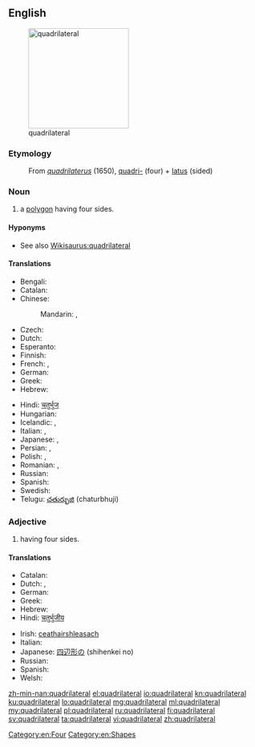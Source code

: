 ==English==
[[File:Quadrilateral ABCDE.png|thumb|right|200px|quadrilateral]]
===Etymology===
: From {{etyl|la|en}} ''[[quadrilaterus]]'' (1650), [[quadri-]] (four) + [[latus]] (sided)

===Noun===
{{wikipedia}}
{{en-noun}}

# a [[polygon]] having four sides.

====Hyponyms====
* See also [[Wikisaurus:quadrilateral]]

====Translations====
{{trans-top|polygon having four sides}}
* Bengali: {{t-|bn|চতুর্ভুজ}}
* Catalan: {{t-|ca|quadrilàter|m}}
* Chinese:
*: Mandarin: {{t|cmn|四邊形|sc=Hani}}, {{t|cmn|四边形|tr=sìbiānxíng|sc=Hani}}
* Czech: {{t-|cs|čtyřúhelník|m}}
* Dutch: {{t+|nl|vierhoek}}
* Esperanto: {{t-|eo|kvarlatero}}
* Finnish: {{t+|fi|nelikulmio}}
* French: {{t+|fr|quadrilatère}}, {{t+|fr|quadrangle|m}}
* German: {{t+|de|Viereck}}
* Greek: {{t+|el|τετράγωνο|tr=tetrágono|n}}
* Hebrew: {{t-|he|מרובע|m|tr=merubá}}
{{trans-mid}}
* Hindi: [[चतुर्भुज]]
* Hungarian: {{t+|hu|négyszög}}
* Icelandic: {{t-|is|ferhliðungur|m}}, {{t-|is|fjórhliðungur|m}}
* Italian: {{t+|it|quadrilatero|m}}, {{t+|it|quadrangolo|m}}
* Japanese: {{t-|ja|四辺形|tr=しへんけい, shihenkei|sc=Jpan}}, {{t-|ja|四角形|tr= しかっけい, shikakkei|sc=Jpan}}
* Persian: {{t+|fa|چهارضلعی|sc=fa-Arab}}, {{t-|fa|چهارور|sc=fa-Arab}}
* Polish: {{t+|pl|czworokąt|m}}, {{t+|pl|czworobok|m}}
* Romanian: {{t+|ro|patrulater}}, {{t-|ro|cadrilater}}
* Russian: {{t+|ru|четырёхугольник|m|tr=četyrjoxugólʹnik}}
* Spanish: {{t+|es|cuadrilátero|m}}
* Swedish: {{t+|sv|fyrhörning|c}}
* Telugu: [[చతుర్భుజి]] (chaturbhuji)
{{trans-bottom}}

===Adjective===
{{en-adj|-}}

# having four sides.

====Translations====
{{trans-top|having four sides}}
* Catalan: {{t-|ca|quadrilàter}}
* Dutch: {{t-|nl|vierhoekig}}, {{t-|nl|quadrilateraal}}
* German: {{t-|de|vierseitig|n}}
* Greek: {{t+|el|τετράπλευρος}}
* Hebrew: {{t-|he|מרובע|m|tr=merubá}}
* Hindi: [[चतुर्भुजीय]]
{{trans-mid}}
* Irish: [[ceathairshleasach]]
* Italian: {{t+|it|quadrilatero}}
* Japanese: [[四辺形]]の (shihenkei no)
* Russian: {{t+|ru|четырёхсторонний|tr=četyrjoxstorо́nnij|sc=Cyrl}}
* Spanish: {{t+|es|cuadrilátero}}
* Welsh: {{t-|cy|pedrongl}}
{{trans-bottom}}

[[Category:en:Four]]
[[Category:en:Shapes]]

[[zh-min-nan:quadrilateral]]
[[el:quadrilateral]]
[[io:quadrilateral]]
[[kn:quadrilateral]]
[[ku:quadrilateral]]
[[lo:quadrilateral]]
[[mg:quadrilateral]]
[[ml:quadrilateral]]
[[my:quadrilateral]]
[[pl:quadrilateral]]
[[ru:quadrilateral]]
[[fi:quadrilateral]]
[[sv:quadrilateral]]
[[ta:quadrilateral]]
[[vi:quadrilateral]]
[[zh:quadrilateral]]